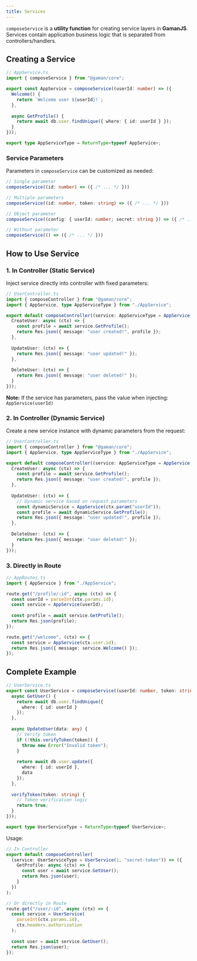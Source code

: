 ```yaml
---
title: Services
---
```


`composeService` is a **utility function** for creating service layers in **GamanJS**.  
Services contain application business logic that is separated from controllers/handlers.

## Creating a Service

```ts
// AppService.ts
import { composeService } from "@gaman/core";

export const AppService = composeService((userId: number) => ({
  Welcome() {
    return `Welcome user ${userId}!`;
  },
  
  async GetProfile() {
    return await db.user.findUnique({ where: { id: userId } });
  }
}));

export type AppServiceType = ReturnType<typeof AppService>;
```

### Service Parameters

Parameters in `composeService` can be customized as needed:

```ts
// Single parameter
composeService((id: number) => ({ /* ... */ }))

// Multiple parameters
composeService((id: number, token: string) => ({ /* ... */ }))

// Object parameter
composeService((config: { userId: number; secret: string }) => ({ /* ... */ }))

// Without parameter
composeService(() => ({ /* ... */ }))
```

## How to Use Service

### 1. In Controller (Static Service)

Inject service directly into controller with fixed parameters:

```ts
// UserController.ts
import { composeController } from "@gaman/core";
import { AppService, type AppServiceType } from "./AppService";

export default composeController((service: AppServiceType = AppService(1)) => ({
  CreateUser: async (ctx) => {
    const profile = await service.GetProfile();
    return Res.json({ message: "user created!", profile });
  },
  
  UpdateUser: (ctx) => {
    return Res.json({ message: "user updated!" });
  },
  
  DeleteUser: (ctx) => {
    return Res.json({ message: "user deleted!" });
  }
}));
```

**Note:** If the service has parameters, pass the value when injecting: `AppService(userId)`

### 2. In Controller (Dynamic Service)

Create a new service instance with dynamic parameters from the request:

```ts
// UserController.ts
import { composeController } from "@gaman/core";
import { AppService, type AppServiceType } from "./AppService";

export default composeController((service: AppServiceType = AppService(1)) => ({
  CreateUser: async (ctx) => {
    const profile = await service.GetProfile();
    return Res.json({ message: "user created!", profile });
  },
  
  UpdateUser: (ctx) => {
    // Dynamic service based on request parameters
    const dynamicService = AppService(ctx.param("userId"));
    const profile = await dynamicService.GetProfile();
    return Res.json({ message: "user updated!", profile });
  },
  
  DeleteUser: (ctx) => {
    return Res.json({ message: "user deleted!" });
  }
}));
```

### 3. Directly in Route

```ts
// AppRoutes.ts
import { AppService } from "./AppService";

route.get("/profile/:id", async (ctx) => {
  const userId = parseInt(ctx.params.id);
  const service = AppService(userId);
  
  const profile = await service.GetProfile();
  return Res.json(profile);
});

route.get("/welcome", (ctx) => {
  const service = AppService(ctx.user.id);
  return Res.json({ message: service.Welcome() });
});
```

## Complete Example

```ts
// UserService.ts
export const UserService = composeService((userId: number, token: string) => ({
  async GetUser() {
    return await db.user.findUnique({ 
      where: { id: userId } 
    });
  },
  
  async UpdateUser(data: any) {
    // Verify token
    if (!this.verifyToken(token)) {
      throw new Error("Invalid token");
    }
    
    return await db.user.update({
      where: { id: userId },
      data
    });
  },
  
  verifyToken(token: string) {
    // Token verification logic
    return true;
  }
}));

export type UserServiceType = ReturnType<typeof UserService>;
```

Usage:

```ts
// In Controller
export default composeController(
  (service: UserServiceType = UserService(1, "secret-token")) => ({
    GetProfile: async (ctx) => {
      const user = await service.GetUser();
      return Res.json(user);
    }
  })
);

// Or directly in Route
route.get("/user/:id", async (ctx) => {
  const service = UserService(
    parseInt(ctx.params.id),
    ctx.headers.authorization
  );
  
  const user = await service.GetUser();
  return Res.json(user);
});
```